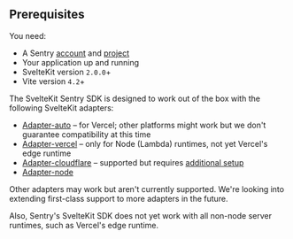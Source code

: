 ## Prerequisites

You need:

- A Sentry [account](https://sentry.io/signup/) and [project](/product/projects/)
- Your application up and running
- SvelteKit version `2.0.0`+
- Vite version `4.2`+

<Expandable title="Notes on SvelteKit adapter compatibility">
The SvelteKit Sentry SDK is designed to work out of the box with the following SvelteKit adapters:

- [Adapter-auto](https://kit.svelte.dev/docs/adapter-auto) – for Vercel; other platforms might work but we don't guarantee compatibility at this time
- [Adapter-vercel](https://kit.svelte.dev/docs/adapter-vercel) – only for Node (Lambda) runtimes, not yet Vercel's edge runtime
- [Adapter-cloudflare](https://kit.svelte.dev/docs/adapter-cloudflare) – supported but requires [additional setup](https://docs.sentry.io/platforms/javascript/guides/cloudflare/frameworks/sveltekit/)
- [Adapter-node](https://kit.svelte.dev/docs/adapter-node)

Other adapters may work but aren't currently supported. We're looking into extending first-class support to more adapters in the future.

Also, Sentry's SvelteKit SDK does not yet work with all non-node server runtimes, such as Vercel's edge runtime.

</Expandable>
